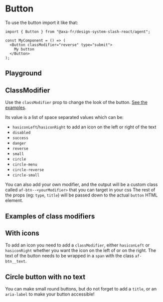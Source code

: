 
<Meta of={ButtonStories} name="Button" />

# Button

To use the button import it like that:

```tsx title="test.js"
import { Button } from "@axa-fr/design-system-slash-react/agent";

const MyComponent = () => (
  <Button classModifier="reverse" type="submit">
    My button
  </Button>
);
```

## Playground

<Canvas of={ButtonStories.Playground}></Canvas>

<ArgsTable story="Button" />

## ClassModifier

Use the `classModifier` prop to change the look of the button. [See the examples](#examples-of-class-modifiers).

Its value is a list of space separated values which can be:

- `hasiconLeft`/`hasiconRight` to add an icon on the left or right of the text
- `disabled`
- `success`
- `danger`
- `reverse`
- `small`
- `circle`
- `circle-menu`
- `circle-reverse`
- `circle-small`

You can also add your own modifier, and the output will be a custom class called `af-btn--<yourModifier>` that you can target in your css
The rest of the props (eg: `type`, `title`) will be passed down to the actual `button` HTML element.

## Examples of class modifiers

<Canvas of={ButtonStories.MultiExamples} layout="fullscreen" />

## With icons

To add an icon you need to add a `classModifier`, either `hasiconLeft` or `hasiconRight` whether you want the icon on the left of or on the right.
The text of the button needs to be wrapped in a `span` with the class `af-btn__text`.

<Canvas of={ButtonStories.WithIconLeft} />
<Canvas of={ButtonStories.WithIconRight} />

## Circle button with no text

You can make small round buttons, but do not forget to add a `title`, or an `aria-label` to make your button accessible!

<Canvas of={ButtonStories.Circle} />
